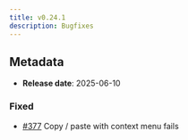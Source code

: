 ```yaml
---
title: v0.24.1
description: Bugfixes
---
```


## Metadata

- **Release date**: 2025-06-10

### Fixed

- [#377](https://github.com/InditexTech/weavejs/issues/377) Copy / paste with context menu fails
